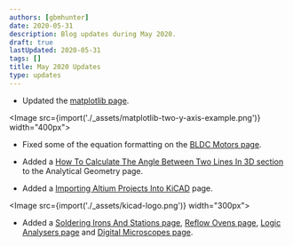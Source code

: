 ```yaml
---
authors: [gbmhunter]
date: 2020-05-31
description: Blog updates during May 2020.
draft: true
lastUpdated: 2020-05-31
tags: []
title: May 2020 Updates
type: updates
---
```


* Updated the [matplotlib page](/programming/languages/python/matplotlib).


<Image src={import('./_assets/matplotlib-two-y-axis-example.png')} width="400px"></Image>

* Fixed some of the equation formatting on the [BLDC Motors page](/electronics/circuit-design/bldc-motor-control).

* Added a [How To Calculate The Angle Between Two Lines In 3D section](/mathematics/geometry/analytical-geometry#how-to-calculate-the-angle-between-two-lines-in-3d) to the Analytical Geometry page.

* Added a [Importing Altium Projects Into KiCAD](/electronics/general/kicad/importing-altium-projects-into-kicad) page.


<Image src={import('./_assets/kicad-logo.png')} width="300px"></Image>

* Added a [Soldering Irons And Stations page](/electronics/tools/soldering-irons-and-stations), [Reflow Ovens page](/electronics/tools/reflow-ovens), [Logic Analysers page](/electronics/tools/logic-analyzers) and [Digital Microscopes page](/electronics/tools/digital-microscopes).
